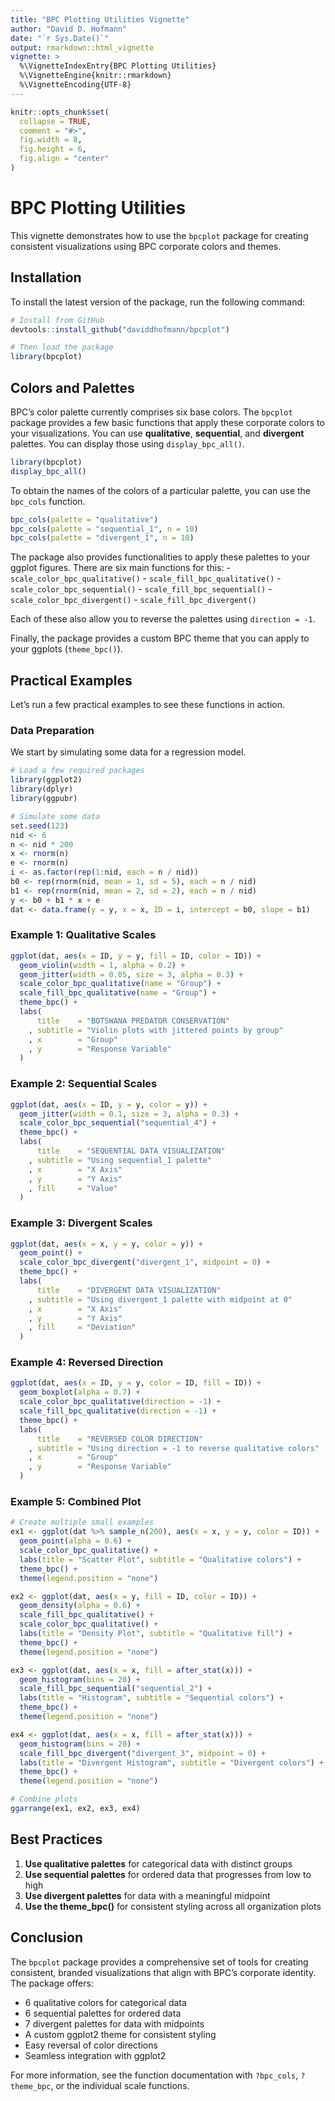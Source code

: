 ```yaml
---
title: "BPC Plotting Utilities Vignette"
author: "David D. Hofmann"
date: "`r Sys.Date()`"
output: rmarkdown::html_vignette
vignette: >
  %\VignetteIndexEntry{BPC Plotting Utilities}
  %\VignetteEngine{knitr::rmarkdown}
  %\VignetteEncoding{UTF-8}
---
```


```r
knitr::opts_chunk$set(
  collapse = TRUE,
  comment = "#>",
  fig.width = 8,
  fig.height = 6,
  fig.align = "center"
)

```

# BPC Plotting Utilities

This vignette demonstrates how to use the `bpcplot` package for creating
consistent visualizations using BPC corporate colors and themes.

## Installation

To install the latest version of the package, run the following command:

```r
# Install from GitHub
devtools::install_github("daviddhofmann/bpcplot")

# Then load the package
library(bpcplot)
```

## Colors and Palettes
BPC's color palette currently comprises six base colors. The `bpcplot` package
provides a few basic functions that apply these corporate colors to your
visualizations. You can use **qualitative**, **sequential**, and **divergent**
palettes. You can display those using `display_bpc_all()`.

```r
library(bpcplot)
display_bpc_all()
```

To obtain the names of the colors of a particular palette, you can use the
`bpc_cols` function.

```r
bpc_cols(palette = "qualitative")
bpc_cols(palette = "sequential_1", n = 10)
bpc_cols(palette = "divergent_1", n = 10)
```

The package also provides functionalities to apply these palettes to your ggplot
figures. There are six main functions for this:
- `scale_color_bpc_qualitative()`
- `scale_fill_bpc_qualitative()`
- `scale_color_bpc_sequential()`
- `scale_fill_bpc_sequential()`
- `scale_color_bpc_divergent()`
- `scale_fill_bpc_divergent()`

Each of these also allow you to reverse the palettes using `direction = -1`.

Finally, the package provides a custom BPC theme that you can apply to your
ggplots (`theme_bpc()`).

## Practical Examples
Let's run a few practical examples to see these functions in action.

### Data Preparation
We start by simulating some data for a regression model.

```r
# Load a few required packages
library(ggplot2)
library(dplyr)
library(ggpubr)

# Simulate some data
set.seed(123)
nid <- 6
n <- nid * 200
x <- rnorm(n)
e <- rnorm(n)
i <- as.factor(rep(1:nid, each = n / nid))
b0 <- rep(rnorm(nid, mean = 1, sd = 5), each = n / nid)
b1 <- rep(rnorm(nid, mean = 2, sd = 2), each = n / nid)
y <- b0 + b1 * x + e
dat <- data.frame(y = y, x = x, ID = i, intercept = b0, slope = b1)

```

### Example 1: Qualitative Scales

```r
ggplot(dat, aes(x = ID, y = y, fill = ID, color = ID)) +
  geom_violin(width = 1, alpha = 0.2) +
  geom_jitter(width = 0.05, size = 3, alpha = 0.3) +
  scale_color_bpc_qualitative(name = "Group") +
  scale_fill_bpc_qualitative(name = "Group") +
  theme_bpc() +
  labs(
      title    = "BOTSWANA PREDATOR CONSERVATION"
    , subtitle = "Violin plots with jittered points by group"
    , x        = "Group"
    , y        = "Response Variable"
  )
```

### Example 2: Sequential Scales

```r
ggplot(dat, aes(x = ID, y = y, color = y)) +
  geom_jitter(width = 0.1, size = 3, alpha = 0.3) +
  scale_color_bpc_sequential("sequential_4") +
  theme_bpc() +
  labs(
      title    = "SEQUENTIAL DATA VISUALIZATION"
    , subtitle = "Using sequential_1 palette"
    , x        = "X Axis"
    , y        = "Y Axis"
    , fill     = "Value"
  )
```

### Example 3: Divergent Scales

```r
ggplot(dat, aes(x = x, y = y, color = y)) +
  geom_point() +
  scale_color_bpc_divergent("divergent_1", midpoint = 0) +
  theme_bpc() +
  labs(
      title    = "DIVERGENT DATA VISUALIZATION"
    , subtitle = "Using divergent_1 palette with midpoint at 0"
    , x        = "X Axis"
    , y        = "Y Axis"
    , fill     = "Deviation"
  )
```

### Example 4: Reversed Direction

```r
ggplot(dat, aes(x = ID, y = y, color = ID, fill = ID)) +
  geom_boxplot(alpha = 0.7) +
  scale_color_bpc_qualitative(direction = -1) +
  scale_fill_bpc_qualitative(direction = -1) +
  theme_bpc() +
  labs(
      title    = "REVERSED COLOR DIRECTION"
    , subtitle = "Using direction = -1 to reverse qualitative colors"
    , x        = "Group"
    , y        = "Response Variable"
  )
```

### Example 5: Combined Plot

```r
# Create multiple small examples
ex1 <- ggplot(dat %>% sample_n(200), aes(x = x, y = y, color = ID)) +
  geom_point(alpha = 0.6) +
  scale_color_bpc_qualitative() +
  labs(title = "Scatter Plot", subtitle = "Qualitative colors") +
  theme_bpc() +
  theme(legend.position = "none")

ex2 <- ggplot(dat, aes(x = y, fill = ID, color = ID)) +
  geom_density(alpha = 0.6) +
  scale_fill_bpc_qualitative() +
  scale_color_bpc_qualitative() +
  labs(title = "Density Plot", subtitle = "Qualitative fill") +
  theme_bpc() +
  theme(legend.position = "none")

ex3 <- ggplot(dat, aes(x = x, fill = after_stat(x))) +
  geom_histogram(bins = 20) +
  scale_fill_bpc_sequential("sequential_2") +
  labs(title = "Histogram", subtitle = "Sequential colors") +
  theme_bpc() +
  theme(legend.position = "none")

ex4 <- ggplot(dat, aes(x = x, fill = after_stat(x))) +
  geom_histogram(bins = 20) +
  scale_fill_bpc_divergent("divergent_3", midpoint = 0) +
  labs(title = "Divergent Histogram", subtitle = "Divergent colors") +
  theme_bpc() +
  theme(legend.position = "none")

# Combine plots
ggarrange(ex1, ex2, ex3, ex4)
```

## Best Practices

1. **Use qualitative palettes** for categorical data with distinct groups
2. **Use sequential palettes** for ordered data that progresses from low to high
3. **Use divergent palettes** for data with a meaningful midpoint
4. **Use the theme_bpc()** for consistent styling across all organization plots

## Conclusion

The `bpcplot` package provides a comprehensive set of tools for creating
consistent, branded visualizations that align with BPC's corporate identity. The
package offers:

- 6 qualitative colors for categorical data
- 6 sequential palettes for ordered data
- 7 divergent palettes for data with midpoints
- A custom ggplot2 theme for consistent styling
- Easy reversal of color directions
- Seamless integration with ggplot2

For more information, see the function documentation with `?bpc_cols`,
`?theme_bpc`, or the individual scale functions.
